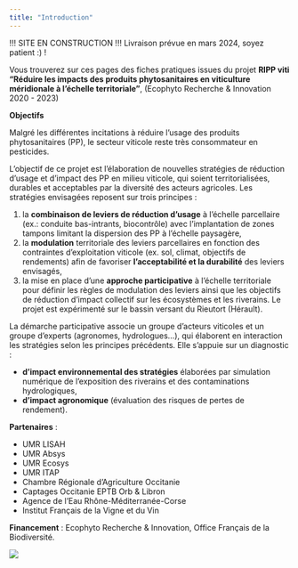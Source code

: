 ```yaml
---
title: "Introduction"
---
```


::: callout-caution
!!! SITE EN CONSTRUCTION !!! Livraison prévue en mars 2024, soyez patient :) !
:::

Vous trouverez sur ces pages des fiches pratiques issues du projet **RIPP viti "Réduire les impacts des produits phytosanitaires en viticulture méridionale à l'échelle territoriale"**, (Ecophyto Recherche & Innovation 2020 - 2023)

**Objectifs**

Malgré les différentes incitations à réduire l'usage des produits phytosanitaires (PP), le secteur viticole reste très consommateur en pesticides.

L'objectif de ce projet est l'élaboration de nouvelles stratégies de réduction d'usage et d'impact des PP en milieu viticole, qui soient territorialisées, durables et acceptables par la diversité des acteurs agricoles. Les stratégies envisagées reposent sur trois principes :

1.  la **combinaison de leviers de réduction d'usage** à l'échelle parcellaire (ex.: conduite bas-intrants, biocontrôle) avec l'implantation de zones tampons limitant la dispersion des PP à l'échelle paysagère,
2.  la **modulation** territoriale des leviers parcellaires en fonction des contraintes d'exploitation viticole (ex. sol, climat, objectifs de rendements) afin de favoriser **l'acceptabilité et la durabilité** des leviers envisagés,
3.  la mise en place d'une **approche participative** à l'échelle territoriale pour définir les règles de modulation des leviers ainsi que les objectifs de réduction d'impact collectif sur les écosystèmes et les riverains. Le projet est expérimenté sur le bassin versant du Rieutort (Hérault).

La démarche participative associe un groupe d'acteurs viticoles et un groupe d'experts (agronomes, hydrologues...), qui élaborent en interaction les stratégies selon les principes précédents. Elle s'appuie sur un diagnostic :

-   **d'impact environnemental des stratégies** élaborées par simulation numérique de l'exposition des riverains et des contaminations hydrologiques,
-   **d'impact agronomique** (évaluation des risques de pertes de rendement).

**Partenaires** :

-   UMR LISAH
-   UMR Absys
-   UMR Ecosys
-   UMR ITAP
-   Chambre Régionale d'Agriculture Occitanie
-   Captages Occitanie EPTB Orb & Libron
-   Agence de l'Eau Rhône-Méditerranée-Corse
-   Institut Français de la Vigne et du Vin

**Financement** : Ecophyto Recherche & Innovation, Office Français de la Biodiversité.

![](images/allLogos.png)
